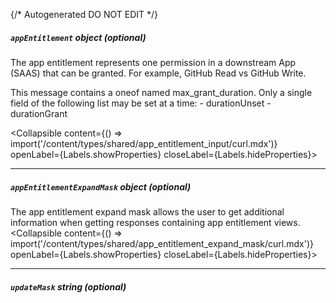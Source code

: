 {/* Autogenerated DO NOT EDIT  */}

##### `appEntitlement` _object (optional)_
The app entitlement represents one permission in a downstream App (SAAS) that can be granted. For example, GitHub Read vs GitHub Write.

This message contains a oneof named max_grant_duration. Only a single field of the following list may be set at a time:
  \- durationUnset
  \- durationGrant

<Collapsible content={() => import('/content/types/shared/app_entitlement_input/curl.mdx')} openLabel={Labels.showProperties} closeLabel={Labels.hideProperties}>
</Collapsible>

---
##### `appEntitlementExpandMask` _object (optional)_
The app entitlement expand mask allows the user to get additional information when getting responses containing app entitlement views.
<Collapsible content={() => import('/content/types/shared/app_entitlement_expand_mask/curl.mdx')} openLabel={Labels.showProperties} closeLabel={Labels.hideProperties}>
</Collapsible>

---
##### `updateMask` _string (optional)_


